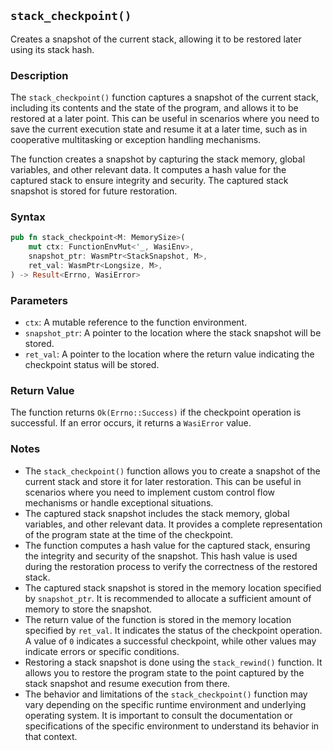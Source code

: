 ## `stack_checkpoint()`

Creates a snapshot of the current stack, allowing it to be restored later using its stack hash.

### Description

The `stack_checkpoint()` function captures a snapshot of the current stack, including its contents and the state of the program, and allows it to be restored at a later point. This can be useful in scenarios where you need to save the current execution state and resume it at a later time, such as in cooperative multitasking or exception handling mechanisms.

The function creates a snapshot by capturing the stack memory, global variables, and other relevant data. It computes a hash value for the captured stack to ensure integrity and security. The captured stack snapshot is stored for future restoration.

### Syntax

```rust
pub fn stack_checkpoint<M: MemorySize>(
    mut ctx: FunctionEnvMut<'_, WasiEnv>,
    snapshot_ptr: WasmPtr<StackSnapshot, M>,
    ret_val: WasmPtr<Longsize, M>,
) -> Result<Errno, WasiError>
```

### Parameters

- `ctx`: A mutable reference to the function environment.
- `snapshot_ptr`: A pointer to the location where the stack snapshot will be stored.
- `ret_val`: A pointer to the location where the return value indicating the checkpoint status will be stored.

### Return Value

The function returns `Ok(Errno::Success)` if the checkpoint operation is successful. If an error occurs, it returns a `WasiError` value.

### Notes

- The `stack_checkpoint()` function allows you to create a snapshot of the current stack and store it for later restoration. This can be useful in scenarios where you need to implement custom control flow mechanisms or handle exceptional situations.
- The captured stack snapshot includes the stack memory, global variables, and other relevant data. It provides a complete representation of the program state at the time of the checkpoint.
- The function computes a hash value for the captured stack, ensuring the integrity and security of the snapshot. This hash value is used during the restoration process to verify the correctness of the restored stack.
- The captured stack snapshot is stored in the memory location specified by `snapshot_ptr`. It is recommended to allocate a sufficient amount of memory to store the snapshot.
- The return value of the function is stored in the memory location specified by `ret_val`. It indicates the status of the checkpoint operation. A value of `0` indicates a successful checkpoint, while other values may indicate errors or specific conditions.
- Restoring a stack snapshot is done using the `stack_rewind()` function. It allows you to restore the program state to the point captured by the stack snapshot and resume execution from there.
- The behavior and limitations of the `stack_checkpoint()` function may vary depending on the specific runtime environment and underlying operating system. It is important to consult the documentation or specifications of the specific environment to understand its behavior in that context.
